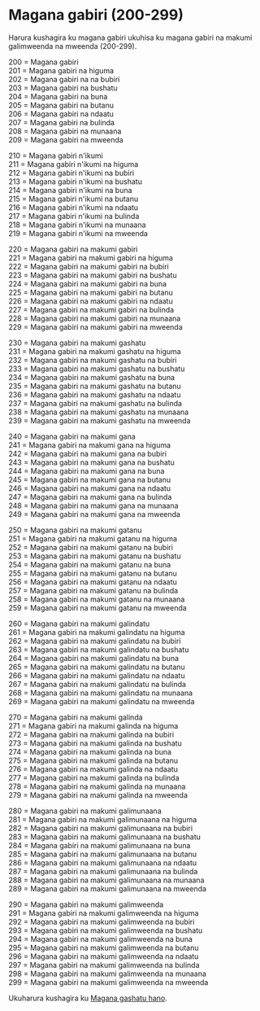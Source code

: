 # Magana gabiri (200-299)

Harura kushagira ku magana gabiri ukuhisa ku magana gabiri na makumi galimweenda na mweenda (200-299).

200 = Magana gabiri  
201 = Magana gabiri na higuma  
202 = Magana gabiri na na bubiri  
203 = Magana gabiri na bushatu  
204 = Magana gabiri na buna  
205 = Magana gabiri na butanu  
206 = Magana gabiri na ndaatu  
207 = Magana gabiri na bulinda  
208 = Magana gabiri na munaana  
209 = Magana gabiri na mweenda

210 = Magana gabiri n'ikumi  
211 = Magana gabiri n'ikumi na higuma  
212 = Magana gabiri n'ikumi na bubiri  
213 = Magana gabiri n'ikumi na bushatu  
214 = Magana gabiri n'ikumi na buna  
215 = Magana gabiri n'ikumi na butanu  
216 = Magana gabiri n'ikumi na ndaatu  
217 = Magana gabiri n'ikumi na bulinda  
218 = Magana gabiri n'ikumi na munaana  
219 = Magana gabiri n'ikumi na mweenda

220 = Magana gabiri na makumi gabiri  
221 = Magana gabiri na makumi gabiri na higuma  
222 = Magana gabiri na makumi gabiri na bubiri  
223 = Magana gabiri na makumi gabiri na bushatu  
224 = Magana gabiri na makumi gabiri na buna  
225 = Magana gabiri na makumi gabiri na butanu  
226 = Magana gabiri na makumi gabiri na ndaatu  
227 = Magana gabiri na makumi gabiri na bulinda  
228 = Magana gabiri na makumi gabiri na munaana  
229 = Magana gabiri na makumi gabiri na mweenda

230 = Magana gabiri na makumi gashatu  
231 = Magana gabiri na makumi gashatu na higuma  
232 = Magana gabiri na makumi gashatu na bubiri  
233 = Magana gabiri na makumi gashatu na bushatu  
234 = Magana gabiri na makumi gashatu na buna  
235 = Magana gabiri na makumi gashatu na butanu  
236 = Magana gabiri na makumi gashatu na ndaatu  
237 = Magana gabiri na makumi gashatu na bulinda  
238 = Magana gabiri na makumi gashatu na munaana  
239 = Magana gabiri na makumi gashatu na mweenda

240 = Magana gabiri na makumi gana  
241 = Magana gabiri na makumi gana na higuma  
242 = Magana gabiri na makumi gana na bubiri  
243 = Magana gabiri na makumi gana na bushatu  
244 = Magana gabiri na makumi gana na buna  
245 = Magana gabiri na makumi gana na butanu  
246 = Magana gabiri na makumi gana na ndaatu  
247 = Magana gabiri na makumi gana na bulinda  
248 = Magana gabiri na makumi gana na munaana  
249 = Magana gabiri na makumi gana na mweenda

250 = Magana gabiri na makumi gatanu  
251 = Magana gabiri na makumi gatanu na higuma  
252 = Magana gabiri na makumi gatanu na bubiri  
253 = Magana gabiri na makumi gatanu na bushatu  
254 = Magana gabiri na makumi gatanu na buna  
255 = Magana gabiri na makumi gatanu na butanu  
256 = Magana gabiri na makumi gatanu na ndaatu  
257 = Magana gabiri na makumi gatanu na bulinda  
258 = Magana gabiri na makumi gatanu na munaana  
259 = Magana gabiri na makumi gatanu na mweenda

260 = Magana gabiri na makumi galindatu  
261 = Magana gabiri na makumi galindatu na higuma  
262 = Magana gabiri na makumi galindatu na bubiri  
263 = Magana gabiri na makumi galindatu na bushatu  
264 = Magana gabiri na makumi galindatu na buna  
265 = Magana gabiri na makumi galindatu na butanu  
266 = Magana gabiri na makumi galindatu na ndaatu  
267 = Magana gabiri na makumi galindatu na bulinda  
268 = Magana gabiri na makumi galindatu na munaana  
269 = Magana gabiri na makumi galindatu na mweenda

270 = Magana gabiri na makumi galinda  
271 = Magana gabiri na makumi galinda na higuma  
272 = Magana gabiri na makumi galinda na bubiri  
273 = Magana gabiri na makumi galinda na bushatu  
274 = Magana gabiri na makumi galinda na buna  
275 = Magana gabiri na makumi galinda na butanu  
276 = Magana gabiri na makumi galinda na ndaatu  
277 = Magana gabiri na makumi galinda na bulinda  
278 = Magana gabiri na makumi galinda na munaana  
279 = Magana gabiri na makumi galinda na mweenda

280 = Magana gabiri na makumi galimunaana  
281 = Magana gabiri na makumi galimunaana na higuma  
282 = Magana gabiri na makumi galimunaana na bubiri  
283 = Magana gabiri na makumi galimunaana na bushatu  
284 = Magana gabiri na makumi galimunaana na buna  
285 = Magana gabiri na makumi galimunaana na butanu  
286 = Magana gabiri na makumi galimunaana na ndaatu  
287 = Magana gabiri na makumi galimunaana na bulinda  
288 = Magana gabiri na makumi galimunaana na munaana  
289 = Magana gabiri na makumi galimunaana na mweenda

290 = Magana gabiri na makumi galimweenda  
291 = Magana gabiri na makumi galimweenda na higuma  
292 = Magana gabiri na makumi galimweenda na bubiri  
293 = Magana gabiri na makumi galimweenda na bushatu  
294 = Magana gabiri na makumi galimweenda na buna  
295 = Magana gabiri na makumi galimweenda na butanu  
296 = Magana gabiri na makumi galimweenda na ndaatu  
297 = Magana gabiri na makumi galimweenda na bulinda  
298 = Magana gabiri na makumi galimweenda na munaana  
299 = Magana gabiri na makumi galimweenda na mweenda

Ukuharura kushagira ku [Magana gashatu hano](./magana-gashatu).
